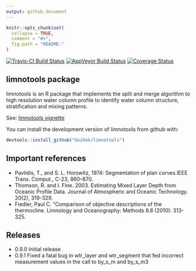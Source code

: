 ```yaml
---
output: github_document
---
```


<!-- README.md is generated from README.Rmd. Please edit that file -->

```r
knitr::opts_chunk$set(
  collapse = TRUE,
  comment = "#>",
  fig.path = "README-"
)
```

[![Travis-CI Build Status](https://travis-ci.org/boshek/limnotools.svg?branch=master)](https://travis-ci.org/boshek/limnotools) [![AppVeyor Build Status](https://ci.appveyor.com/api/projects/status/github/boshek/limnotools?branch=master&svg=true)](https://ci.appveyor.com/project/boshek/limnotools) [![Coverage Status](https://img.shields.io/codecov/c/github/boshek/limnotools/master.svg)](https://codecov.io/gh/boshek/limntools?branch=master) 


## limnotools package 
limnotools is an R package that implements the split and merge algorithm to high resolution water column profile to identify water column structure, stratification and mixing patterns. 

See: [limnotools vignette](https://github.com/boshek/limnotools/blob/master/vignettes/limnotools.Rmd)

You can install the development version of limnotools from github with:
```r
devtools::install_github("boshek/limnotools")
```

## Important references
- Pavlidis, T., and S. L. Horowitz, 1974: Segmentation of plan curves.IEEE Trans. Comput., C-23, 860–870.
- Thomson, R. and I. Fine. 2003. Estimating Mixed Layer Depth from Oceanic Profile Data. Journal of Atmospheric and Oceanic Technology. 20(2), 319-329.
- Fiedler, Paul C. "Comparison of objective descriptions of the thermocline. Limnology and Oceanography: Methods 8.6 (2010): 313-325.

## Releases
- 0.9.0 Initial release
- 0.9.1 Fixed a fatal bug in wtr_layer and wtr_segment that fed incorrect measurement values in the call to by_s_m and by_s_m3
